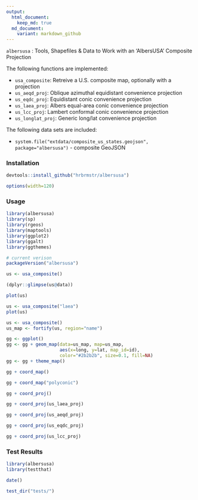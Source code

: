 ```yaml
---
output:
  html_document:
    keep_md: true
  md_document:
    variant: markdown_github
---
```


`albersusa` : Tools, Shapefiles & Data to Work with an 'AlbersUSA' Composite Projection

The following functions are implemented:

- `usa_composite`:	Retreive a U.S. composite map, optionally with a projection
- `us_aeqd_proj`:	Oblique azimuthal equidistant convenience projection
- `us_eqdc_proj`:	Equidistant conic convenience projection
- `us_laea_proj`:	Albers equal-area conic convenience projection
- `us_lcc_proj`:	Lambert conformal conic convenience projection
- `us_longlat_proj`:	Generic long/lat convenience projection

The following data sets are included:

- `system.file("extdata/composite_us_states.geojson", package="albersusa")` - composite GeoJSON

### Installation

```r
devtools::install_github("hrbrmstr/albersusa")
```

```r
options(width=120)
```

### Usage

```r
library(albersusa)
library(sp)
library(rgeos)
library(maptools)
library(ggplot2)
library(ggalt)
library(ggthemes)

# current verison
packageVersion("albersusa")

us <- usa_composite()

(dplyr::glimpse(us@data))

plot(us)

us <- usa_composite("laea")
plot(us)

us <- usa_composite()
us_map <- fortify(us, region="name")

gg <- ggplot()
gg <- gg + geom_map(data=us_map, map=us_map,
                    aes(x=long, y=lat, map_id=id),
                    color="#2b2b2b", size=0.1, fill=NA)
gg <- gg + theme_map()

gg + coord_map()

gg + coord_map("polyconic")

gg + coord_proj()

gg + coord_proj(us_laea_proj)

gg + coord_proj(us_aeqd_proj)

gg + coord_proj(us_eqdc_proj)

gg + coord_proj(us_lcc_proj)
```

### Test Results

```r
library(albersusa)
library(testthat)

date()

test_dir("tests/")
```

